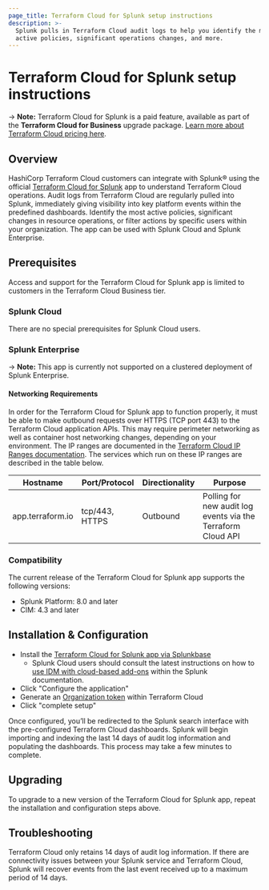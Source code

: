 ```yaml
---
page_title: Terraform Cloud for Splunk setup instructions
description: >-
  Splunk pulls in Terraform Cloud audit logs to help you identify the most
  active policies, significant operations changes, and more.
---
```


# Terraform Cloud for Splunk setup instructions

-> **Note:** Terraform Cloud for Splunk is a paid feature, available as part of the **Terraform Cloud for Business** upgrade package. [Learn more about Terraform Cloud pricing here](https://www.hashicorp.com/products/terraform/pricing).

## Overview

HashiCorp Terraform Cloud customers can integrate with Splunk® using the official [Terraform Cloud for Splunk](https://splunkbase.splunk.com/app/5141/) app to understand Terraform Cloud operations. Audit logs from Terraform Cloud are regularly pulled into Splunk, immediately giving visibility into key platform events within the predefined dashboards. Identify the most active policies, significant changes in resource operations, or filter actions by specific users within your organization. The app can be used with Splunk Cloud and Splunk Enterprise.

## Prerequisites

Access and support for the Terraform Cloud for Splunk app is limited to customers in the Terraform Cloud Business tier.

### Splunk Cloud

There are no special prerequisites for Splunk Cloud users.

### Splunk Enterprise

-> **Note:** This app is currently not supported on a clustered deployment of Splunk Enterprise.

#### Networking Requirements

In order for the Terraform Cloud for Splunk app to function properly, it must be able to make outbound requests over HTTPS (TCP port 443) to the Terraform Cloud application APIs. This may require perimeter networking as well as container host networking changes, depending on your environment. The IP ranges are documented in the [Terraform Cloud IP Ranges documentation](/cloud-docs/architectural-details/ip-ranges). The services which run on these IP ranges are described in the table below.

| Hostname         | Port/Protocol  | Directionality | Purpose                                                      |
| ---------------- | -------------- | -------------- | ------------------------------------------------------------ |
| app.terraform.io | tcp/443, HTTPS | Outbound       | Polling for new audit log events via the Terraform Cloud API |

### Compatibility

The current release of the Terraform Cloud for Splunk app supports the following versions:

* Splunk Platform: 8.0 and later
* CIM: 4.3 and later

## Installation & Configuration

* Install the [Terraform Cloud for Splunk app via Splunkbase](https://splunkbase.splunk.com/app/5141/)
  * Splunk Cloud users should consult the latest instructions on how to [use IDM with cloud-based add-ons](https://docs.splunk.com/Documentation/SplunkCloud/8.0.2007/Admin/IntroGDI#Use_IDM_with_cloud-based_add-ons) within the Splunk documentation.
* Click "Configure the application"
* Generate an [Organization token](/cloud-docs/users-teams-organizations/api-tokens#organization-api-tokens) within Terraform Cloud
* Click "complete setup"

Once configured, you’ll be redirected to the Splunk search interface with the pre-configured Terraform Cloud dashboards. Splunk will begin importing and indexing the last 14 days of audit log information and populating the dashboards. This process may take a few minutes to complete.

## Upgrading

To upgrade to a new version of the Terraform Cloud for Splunk app, repeat the installation and configuration steps above.

## Troubleshooting

Terraform Cloud only retains 14 days of audit log information. If there are connectivity issues between your Splunk service and Terraform Cloud, Splunk will recover events from the last event received up to a maximum period of 14 days.
